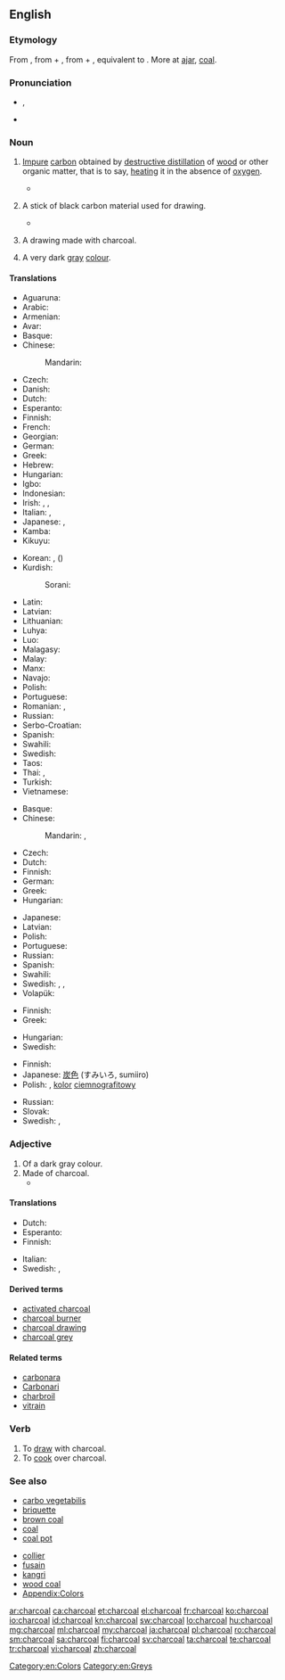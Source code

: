 ==English==
{{wikipedia}}

===Etymology===
From {{etyl|enm|en}} {{term|charcole|lang=enm}}, from {{term|charren||lang=enm|to change, turn}} + {{term|cole||lang=enm|coal}}, from {{etyl|ang|en}} {{term|cierran||to change, turn|lang=ang}} + {{term|col||coal|lang=ang}}, equivalent to  {{compound|char|coal}}. More at [[ajar]], [[coal]].

===Pronunciation===
* {{a|RP}} {{IPA|/ˈtʃɑː.kəʊl/}}, {{X-SAMPA|/"tSA:k@Ul/}}
* {{audio|en-us-charcoal.ogg|Audio (US)}}

===Noun===
{{en-noun|-|s}}

# {{context|uncountable|lang=en}} [[impure|Impure]] [[carbon]] obtained by [[destructive distillation]] of [[wood]] or other organic matter, that is to say, [[heat]]ing it in the absence of [[oxygen]].
#* {{quote-book|year=2006|author=[[w:Edwin Black|Edwin Black]]
|title=Internal Combustion
|chapter=2|url=http://openlibrary.org/works/OL4103950W
|passage=But through the oligopoly, charcoal fuel proliferated throughout London's trades and industries.&nbsp; By the 1200s, brewers and bakers, tilemakers, glassblowers, pottery producers, and a range of other craftsmen all became hour-to-hour consumers of '''charcoal'''.}}
# {{context|countable|lang=en}} A stick of black carbon material used for drawing.
#* {{quote-book|year=1879|title=The Telephone, the Microphone and the Phonograph|author=Th Du Moncel|page=166|passage=He takes the prepared '''charcoal''' used by artists, brings it to a white heat, and suddenly plunges it in a bath of mercury, of which the globules instantly penetrate the pores of charcoal, and may be said to metallize it.}}
# {{context|countable|lang=en}} A drawing made with charcoal.
# A very dark [[gray]] [[colour]].
#: {{color panel|343332}}

====Translations====
{{trans-top|substance}}
* Aguaruna: {{t|agr|kayušik}}
* Arabic: {{t|ar|فحم الخشب|tr=fáħmu-l-xášab|m}}
* Armenian: {{t|hy|փայտածուխ|tr=p'aytaçux}}
* Avar: {{t|av|цӏцӏулал тӏуччи|sc=Cyrl}}
* Basque: {{t|eu|ikatz}}
* Chinese:
*: Mandarin: {{t|cmn|木炭|tr=mùtàn|sc=Hani}}
* Czech: {{t|cs|dřevěné uhlí|n}}
* Danish: {{t|da|trækul}}
* Dutch: {{t+|nl|houtskool|m}}
* Esperanto: {{t|eo|lignokarbo}}
* Finnish: {{t+|fi|puuhiili}}
* French: {{t+|fr|charbon de bois|m}}
* Georgian: {{t|ka|ხის ნახშირი|tr=xis naxširi|sc=Geor}}
* German: {{t+|de|Holzkohle|f}}
* Greek: {{t+|el|κάρβουνο|n|tr=kárvouno}}
* Hebrew: {{t|he|פֶּחָם עֵץ|tr=pecham 'etz|sc=Hebr}}
* Hungarian: {{t+|hu|faszén}}
* Igbo: {{t|ig|íchẹoku}}
* Indonesian: {{t+|id|arang}}
* Irish: {{t|ga|fioghual|m}}, {{t|ga|gualach|m}}, {{qualifier|for drawing}} {{t|ga|gualach líníochta|m}}
* Italian: {{t+|it|carbone|m}}, {{t|it|carbonella|f}}
* Japanese: {{t+|ja|炭|tr=すみ, sumi}}, {{t|ja|木炭|tr=もくたん, mokutan}}
* Kamba: {{t|kam|makaa}}
* Kikuyu: {{t|ki|makara}}
{{trans-mid}}
* Korean: {{t+|ko|숯|tr=sut}}, {{t+|ko|목탄|tr=moktan}} ({{t+|ko|木炭}})
* Kurdish:
*: Sorani: {{t|ku|خه‌ڵوز|tr=xelluz|sc=ku-Arab}}
* Latin: {{t|la|carbo|m}}
* Latvian: {{t|lv|ogles|p}}
* Lithuanian: {{t+|lt|anglis}}
* Luhya: {{t|luy|likaa}}
* Luo: {{t|luo|makaa}}
* Malagasy: {{t+|mg|àrina}}
* Malay: {{t|ms|arang}}
* Manx: {{t|gv|geayl foiee|m}}
* Navajo: {{t|nv|tʼeesh}}
* Polish: {{t|pl|węgiel drzewny|m}}
* Portuguese: {{t+|pt|carvão|m}}
* Romanian: {{t|ro|cărbune|m}}, {{t|ro|cărbune de lemn|m}}
* Russian: {{t|ru|древесный уголь|m|tr=drevésnyj úgol’}}
* Serbo-Croatian: {{t|sh|drveni ugalj|m}}
* Spanish: {{t+|es|carbón|m}}
* Swahili: {{t+|sw|kaa}}
* Swedish: {{t+|sv|träkol|n}}
* Taos: {{t|twf|úyna}}
* Thai: {{t|th|ถ่านไม้|tr=tàan máai}}, {{t+|th|ถ่าน|tr=tàan}}
* Turkish: {{t+|tr|odun kömürü}}
* Vietnamese: {{t+|vi|than gỗ}}
{{trans-bottom}}

{{trans-top|stick used for drawing}}
* Basque: {{t|eu|ekurrikatz}}
* Chinese:
*: Mandarin: {{t|cmn|炭筆|sc=Hani}}, {{t|cmn|炭笔|tr=tànbǐ|sc=Hani}}
* Czech: {{t|cs|uhel|m}}
* Dutch: {{t+|nl|houtskool|m}}
* Finnish: {{t+|fi|hiili}}
* German: {{t+|de|Kohle|f}}
* Greek: {{t+|el|κάρβουνο|n|tr=kárvouno}}
* Hungarian: {{t|hu|rajzszén}}
{{trans-mid}}
* Japanese: {{t|ja|木炭|tr=もくたん, mokutan}}
* Latvian: {{t|lv|ogle|f}}
* Polish: {{t+|pl|węgiel|m}}
* Portuguese: {{t+|pt|carvão|m}}
* Russian: {{t+|ru|уголь|m|tr=úgol’}}
* Spanish: {{t+|es|carboncillo|m}}
* Swahili: {{t+|sw|makaa}}
* Swedish: {{t|sv|kolkrita|c}}, {{t|sv|teckningskol|n}}, {{t|sv|ritkol|n}}
* Volapük: {{t|vo|däsinakolat}}
{{trans-bottom}}

{{trans-top|drawing}}
* Finnish: {{t|fi|hiilipiirros}}
* Greek: {{t+|el|κάρβουνο|n|tr=kárvouno}}
{{trans-mid}}
* Hungarian: {{t+|hu|szénrajz}}
* Swedish: {{t|sv|kolteckning|c}}
{{trans-bottom}}

{{trans-top|colour}}
* Finnish: {{t+|fi|antrasiitti}}
* Japanese: [[炭]][[色]] (すみいろ, sumiiro)
* Polish: {{t+|pl|antracyt|m}}, [[kolor]] [[ciemnografitowy]] {{g|m}}
{{trans-mid}}
* Russian: {{t+|ru|угольный}}
* Slovak: {{t|sk|antracitová|f}}
* Swedish: {{t|sv|antracitgrå}}, {{t+|sv|antracit}}
{{trans-bottom}}

===Adjective===
{{en-adj}}

# Of a dark gray colour.
# Made of charcoal.
#* {{quote-book|year=2006|author=[[w:Edwin Black|Edwin Black]]
|title=Internal Combustion
|chapter=2|url=http://openlibrary.org/works/OL4103950W
|passage=But through the oligopoly, '''charcoal''' fuel proliferated throughout London's trades and industries.&nbsp; By the 1200s, brewers and bakers, tilemakers, glassblowers, pottery producers, and a range of other craftsmen all became hour-to-hour consumers of charcoal.}}

====Translations====
{{trans-top|colour}}
* Dutch: {{t+|nl|antraciet}}
* Esperanto: {{t|eo|lignokarba}}
* Finnish: {{t+|fi|antrasiitti}}
{{trans-mid}}
* Italian: {{t+|it|antracite}}
* Swedish: {{t|sv|antracitgrå}}, {{t+|sv|antracit}}
{{trans-bottom}}

====Derived terms====
* [[activated charcoal]]
* [[charcoal burner]]
* [[charcoal drawing]]
* [[charcoal grey]]

====Related terms====
* [[carbonara]]
* [[Carbonari]]
* [[charbroil]]
* [[vitrain]]

===Verb===
{{en-verb}}

# To [[draw]] with charcoal.
# To [[cook]] over charcoal.

===See also===
{{top2}}
* [[carbo vegetabilis]]
* [[briquette]]
* [[brown coal]]
* [[coal]]
* [[coal pot]]
{{mid2}}
* [[collier]]
* [[fusain]]
* [[kangri]]
* [[wood coal]]
* [[Appendix:Colors]]
{{bottom}}

[[Category:en:Colors]]
[[Category:en:Greys]]

[[ar:charcoal]]
[[ca:charcoal]]
[[et:charcoal]]
[[el:charcoal]]
[[fr:charcoal]]
[[ko:charcoal]]
[[io:charcoal]]
[[id:charcoal]]
[[kn:charcoal]]
[[sw:charcoal]]
[[lo:charcoal]]
[[hu:charcoal]]
[[mg:charcoal]]
[[ml:charcoal]]
[[my:charcoal]]
[[ja:charcoal]]
[[pl:charcoal]]
[[ro:charcoal]]
[[sm:charcoal]]
[[sa:charcoal]]
[[fi:charcoal]]
[[sv:charcoal]]
[[ta:charcoal]]
[[te:charcoal]]
[[tr:charcoal]]
[[vi:charcoal]]
[[zh:charcoal]]